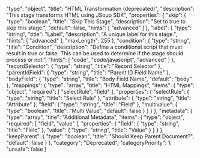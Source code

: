   "type": "object",
  "title": "HTML Transformation (deprecated)",
  "description": "This stage transforms HTML using JSoup SDK",
  "properties": {
    "skip": {
      "type": "boolean",
      "title": "Skip This Stage",
      "description": "Set to true to skip this stage.",
      "default": false,
      "hints": [
        "advanced"
      ]
    },
    "label": {
      "type": "string",
      "title": "Label",
      "description": "A unique label for this stage.",
      "hints": [
        "advanced"
      ],
      "maxLength": 255
    },
    "condition": {
      "type": "string",
      "title": "Condition",
      "description": "Define a conditional script that must result in true or false. This can be used to determine if the stage should process or not.",
      "hints": [
        "code",
        "code/javascript",
        "advanced"
      ]
    },
    "recordSelector": {
      "type": "string",
      "title": "Record Selector"
    },
    "parentIdField": {
      "type": "string",
      "title": "Parent ID Field Name"
    },
    "bodyField": {
      "type": "string",
      "title": "Body Field Name",
      "default": "body"
    },
    "mappings": {
      "type": "array",
      "title": "HTML Mappings",
      "items": {
        "type": "object",
        "required": [
          "selectRule",
          "field"
        ],
        "properties": {
          "selectRule": {
            "type": "string",
            "title": "Select Rule"
          },
          "attribute": {
            "type": "string",
            "title": "Attribute"
          },
          "field": {
            "type": "string",
            "title": "Field"
          },
          "multivalue": {
            "type": "boolean",
            "title": "Multi Value",
            "default": false
          }
        }
      }
    },
    "metadata": {
      "type": "array",
      "title": "Additional Metadata",
      "items": {
        "type": "object",
        "required": [
          "field",
          "value"
        ],
        "properties": {
          "field": {
            "type": "string",
            "title": "Field"
          },
          "value": {
            "type": "string",
            "title": "Value"
          }
        }
      }
    },
    "keepParent": {
      "type": "boolean",
      "title": "Should Keep Parent Document?",
      "default": false
    }
  },
  "category": "Deprecated",
  "categoryPriority": 1,
  "unsafe": false
}
